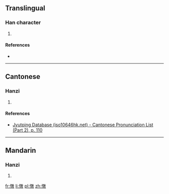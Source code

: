 ==Translingual==

===Han character===
{{Han char|rn=61|rad=心|as=12|sn=15|four=|canj=PYDK|ids=⿰忄敦}}

# {{defn|Han|sort=心12}}

====References====
* {{Han ref|kx=0403.070|dkj=11227|dj=0743.110|hdz=42356.020|uh=619E|ud=24990}}

----

==Cantonese==

===Hanzi===
{{yue-hanzi|jyut=[[deoi6]]|y=deui6}}

# {{defn|lang=yue|sort=心12}}

====References====
* [http://www.iso10646hk.net/jp/document/download.jsp Jyutping Database (iso10646hk.net) - Cantonese Pronunciation List (Part 2), p. 110]

----

==Mandarin==

===Hanzi===
{{cmn-hanzi|pin=[[duì]] ([[dui4]])|wg=tui<sup>4</sup>}}

# {{defn|lang=cmn|sort=心12}}

[[fr:憞]]
[[li:憞]]
[[pl:憞]]
[[zh:憞]]